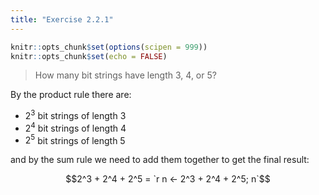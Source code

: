 ```yaml
---
title: "Exercise 2.2.1"
---
```


```r
knitr::opts_chunk$set(options(scipen = 999))
knitr::opts_chunk$set(echo = FALSE)
```

> How many bit strings have length 3, 4, or 5?

By the product rule there are:

* $2^3$ bit strings of length 3
* $2^4$ bit strings of length 4
* $2^5$ bit strings of length 5

and by the sum rule we need to add them together to get the final result:

$$2^3 + 2^4 + 2^5 = `r n <- 2^3 + 2^4 + 2^5; n`$$
